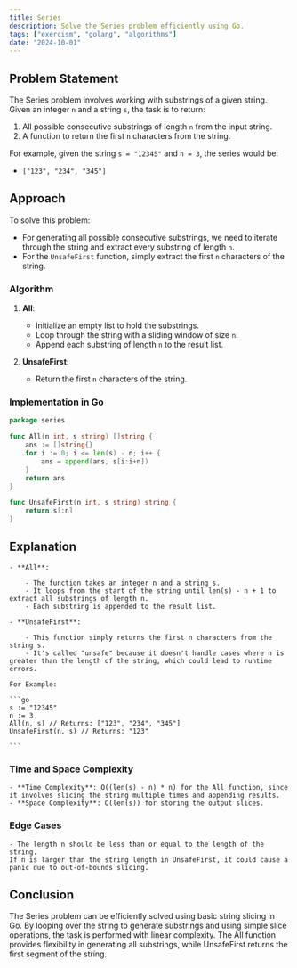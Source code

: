 ```yaml
---
title: Series
description: Solve the Series problem efficiently using Go.
tags: ["exercism", "golang", "algorithms"]
date: "2024-10-01"
---
```


## Problem Statement

The Series problem involves working with substrings of a given string. Given an integer `n` and a string `s`, the task is to return:
1. All possible consecutive substrings of length `n` from the input string.
2. A function to return the first `n` characters from the string.

For example, given the string `s = "12345"` and `n = 3`, the series would be:
- `["123", "234", "345"]`

## Approach

To solve this problem:
- For generating all possible consecutive substrings, we need to iterate through the string and extract every substring of length `n`.
- For the `UnsafeFirst` function, simply extract the first `n` characters of the string.

### Algorithm

1. **All**:
   - Initialize an empty list to hold the substrings.
   - Loop through the string with a sliding window of size `n`.
   - Append each substring of length `n` to the result list.
   
2. **UnsafeFirst**:
   - Return the first `n` characters of the string.

### Implementation in Go

```go
package series

func All(n int, s string) []string {
    ans := []string{}
	for i := 0; i <= len(s) - n; i++ {
        ans = append(ans, s[i:i+n])
    }
	return ans
}

func UnsafeFirst(n int, s string) string {
	return s[:n]
}
```

## Explanation
    - **All**:

        - The function takes an integer n and a string s.
        - It loops from the start of the string until len(s) - n + 1 to extract all substrings of length n.
        - Each substring is appended to the result list.

    - **UnsafeFirst**:

        - This function simply returns the first n characters from the string s.
        - It's called "unsafe" because it doesn't handle cases where n is greater than the length of the string, which could lead to runtime errors.
    
    For Example:

    ```go
    s := "12345"
    n := 3
    All(n, s) // Returns: ["123", "234", "345"]
    UnsafeFirst(n, s) // Returns: "123"

    ```

### Time and Space Complexity

    - **Time Complexity**: O((len(s) - n) * n) for the All function, since it involves slicing the string multiple times and appending results.
    - **Space Complexity**: O(len(s)) for storing the output slices.

### Edge Cases
    - The length n should be less than or equal to the length of the string.
    If n is larger than the string length in UnsafeFirst, it could cause a panic due to out-of-bounds slicing.

## Conclusion
The Series problem can be efficiently solved using basic string slicing in Go. By looping over the string to generate substrings and using simple slice operations, the task is performed with linear complexity. The All function provides flexibility in generating all substrings, while UnsafeFirst returns the first segment of the string.